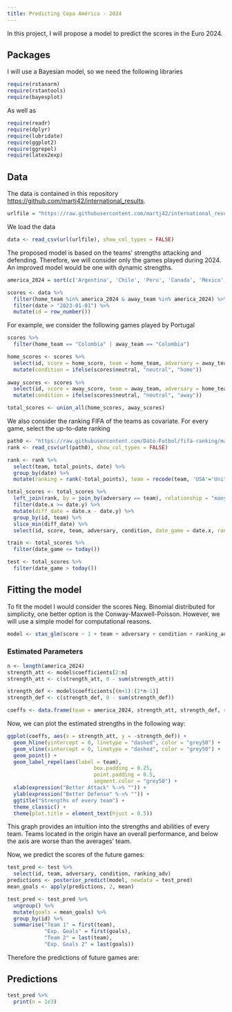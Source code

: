 ```yaml
---
title: Predicting Copa América - 2024
---
```


In this project, I will propose a model to predict the scores in the Euro 2024.

## Packages

I will use a Bayesian model, so we need the following libraries

```r
require(rstanarm)
require(rstantools)
require(bayesplot)
```

As well as

```r
require(readr)
require(dplyr)
require(lubridate)
require(ggplot2)
require(ggrepel)
require(latex2exp)
```

## Data

The data is contained in this repository <https://github.com/martj42/international_results>.

```r
urlfile = "https://raw.githubusercontent.com/martj42/international_results/master/results.csv"
```

We load the data

```r
data <- read_csv(url(urlfile), show_col_types = FALSE)
```

The proposed model is based on the teams' strengths attacking and defending. Therefore, we will consider only the games played during 2024. An improved model would be one with dynamic strengths.

```r
america_2024 = sort(c('Argentina', 'Chile', 'Peru', 'Canada', 'Mexico', 'Ecuador', 'Venezuela', 'Jamaica', 'United States', 'Uruguay', 'Panama', 'Bolivia', 'Brazil', 'Colombia', 'Paraguay', 'Costa Rica'))

scores <- data %>% 
  filter(home_team %in% america_2024 & away_team %in% america_2024) %>% 
  filter(date > "2023-01-01") %>% 
  mutate(id = row_number())

```

For example, we consider the following games played by Portugal

```r
scores %>% 
  filter(home_team == "Colombia" | away_team == "Colombia")
```

```r
home_scores <- scores %>% 
  select(id, score = home_score, team = home_team, adversary = away_team, date = date) %>% 
  mutate(condition = ifelse(scores$neutral, "neutral", "home"))
  
away_scores <- scores %>% 
  select(id, score = away_score, team = away_team, adversary = home_team, date = date) %>% 
  mutate(condition = ifelse(scores$neutral, "neutral", "away"))

total_scores <- union_all(home_scores, away_scores)
```

We also consider the ranking FIFA of the teams as covariate. For every game, select the up-to-date ranking

```r
path0 <- "https://raw.githubusercontent.com/Dato-Futbol/fifa-ranking/master/ranking_fifa_historical.csv"
rank <- read_csv(url(path0), show_col_types = FALSE)

rank <- rank %>% 
  select(team, total_points, date) %>% 
  group_by(date) %>% 
  mutate(ranking = rank(-total_points), team = recode(team, 'USA'='United States'))
```

```r
total_scores <- total_scores %>% 
  left_join(rank, by = join_by(adversary == team), relationship = "many-to-many") %>% 
  filter(date.x >= date.y) %>% 
  mutate(diff_date = date.x - date.y) %>% 
  group_by(id, team) %>% 
  slice_min(diff_date) %>% 
  select(id, score, team, adversary, condition, date_game = date.x, ranking_adv = ranking, date_rank = date.y)

train <- total_scores %>% 
  filter(date_game <= today())

test <- total_scores %>% 
  filter(date_game > today())
```

## Fitting the model

To fit the model I would consider the scores Neg. Binomial distributed for simplicity, one better option is the Conway-Maxwell-Poisson. However, we will use a simple model for computational reasons.

```r
model <- stan_glm(score ~ 1 + team + adversary + condition + ranking_adv, data = train, family = poisson, iter = 5000, contrasts = list(team = "contr.sum", adversary = "contr.sum"))
```

### Estimated Parameters

```r
n <- length(america_2024)
strength_att <- model$coefficients[2:n]
strength_att <- c(strength_att, 0 - sum(strength_att))

strength_def <- model$coefficients[(n+1):(2*n-1)]
strength_def <- c(strength_def, 0 - sum(strength_def))

coeffs <- data.frame(team = america_2024, strength_att, strength_def, row.names = c())
```

Now, we can plot the estimated strengths in the following way:

```r
ggplot(coeffs, aes(x = strength_att, y = -strength_def)) +
  geom_hline(yintercept = 0, linetype = "dashed", color = "grey50") +
  geom_vline(xintercept = 0, linetype = "dashed", color = "grey50") +
  geom_point() +
  geom_label_repel(aes(label = team),
                            box.padding = 0.25,
                            point.padding = 0.5,
                            segment.color = "grey50") +
  xlab(expression("Better Attack" %->% "")) +
  ylab(expression("Better Defense" %->% "")) + 
  ggtitle("Strengths of every team") + 
  theme_classic() +
  theme(plot.title = element_text(hjust = 0.5))
```

This graph provides an intuition into the strengths and abilities of every team. Teams located in the origin have an overall performance, and below the axis are worse than the averages' team.

Now, we predict the scores of the future games:

```r
test_pred <- test %>% 
  select(id, team, adversary, condition, ranking_adv)
predictions <- posterior_predict(model, newdata = test_pred) 
mean_goals <- apply(predictions, 2, mean)

test_pred <- test_pred %>% 
  ungroup() %>% 
  mutate(goals = mean_goals) %>% 
  group_by(id) %>% 
  summarise("Team 1" = first(team),
            "Exp. Goals" = first(goals),
            "Team 2" = last(team),
            "Exp. Goals 2" = last(goals)) 
```

Therefore the predictions of future games are:

## Predictions

```r
test_pred %>% 
  print(n = 1e3)
  
```
